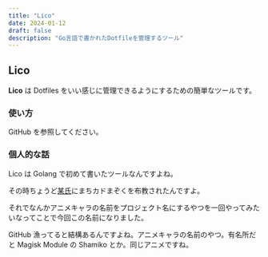 ```yaml
---
title: "Lico"
date: 2024-01-12
draft: false
description: "Go言語で書かれたDotfileを管理するツール"
---
```


## Lico

**Lico** は Dotfiles をいい感じに管理できるようにするための簡単なツールです。

### 使い方

GitHub を参照してください。

### 個人的な話

Lico は Golang で初めて書いたツールなんですよね。

その時ちょうど[某氏](http://www.dyama.net)にまちカドまぞくを布教されたんですよ。

それでなんかアニメキャラの名前をプロジェクト名にするやつを一回やってみたいなってことで今回この名前になりました。

GitHub 漁ってると結構あるんですよね。アニメキャラの名前のやつ。有名所だと Magisk Module の Shamiko とか。同じアニメですね。
